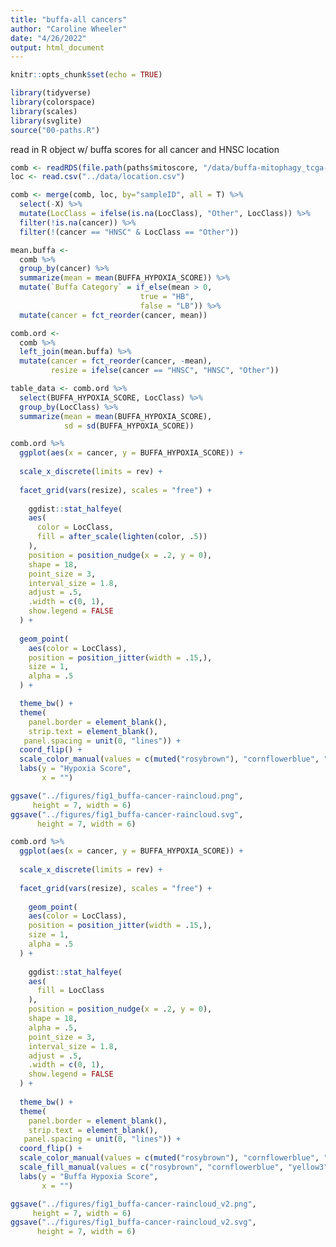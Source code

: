 ```yaml
---
title: "buffa-all cancers"
author: "Caroline Wheeler"
date: "4/26/2022"
output: html_document
---
```


```r
knitr::opts_chunk$set(echo = TRUE)

library(tidyverse)
library(colorspace)
library(scales)
library(svglite)
source("00-paths.R")
```

read in R object w/ buffa scores for all cancer and HNSC location 
```r
comb <- readRDS(file.path(paths$mitoscore, "/data/buffa-mitophagy_tcga-cancer.RData"))
loc <- read.csv("../data/location.csv")

comb <- merge(comb, loc, by="sampleID", all = T) %>%
  select(-X) %>%
  mutate(LocClass = ifelse(is.na(LocClass), "Other", LocClass)) %>%
  filter(!is.na(cancer)) %>%
  filter(!(cancer == "HNSC" & LocClass == "Other"))
```

```r
mean.buffa <- 
  comb %>%
  group_by(cancer) %>%
  summarize(mean = mean(BUFFA_HYPOXIA_SCORE)) %>%
  mutate(`Buffa Category` = if_else(mean > 0,
                             true = "HB",
                             false = "LB")) %>%
  mutate(cancer = fct_reorder(cancer, mean))
```

```r
comb.ord <- 
  comb %>%
  left_join(mean.buffa) %>%
  mutate(cancer = fct_reorder(cancer, -mean),
         resize = ifelse(cancer == "HNSC", "HNSC", "Other"))
```

```r
table_data <- comb.ord %>%
  select(BUFFA_HYPOXIA_SCORE, LocClass) %>%
  group_by(LocClass) %>%
  summarize(mean = mean(BUFFA_HYPOXIA_SCORE),
            sd = sd(BUFFA_HYPOXIA_SCORE))
```


```r
comb.ord %>%
  ggplot(aes(x = cancer, y = BUFFA_HYPOXIA_SCORE)) +
  
  scale_x_discrete(limits = rev) +
  
  facet_grid(vars(resize), scales = "free") +
  
    ggdist::stat_halfeye(
    aes(
      color = LocClass,
      fill = after_scale(lighten(color, .5))
    ),
    position = position_nudge(x = .2, y = 0),
    shape = 18,
    point_size = 3,
    interval_size = 1.8,
    adjust = .5,
    .width = c(0, 1),
    show.legend = FALSE
  ) +
  
  geom_point(
    aes(color = LocClass),
    position = position_jitter(width = .15,),
    size = 1,
    alpha = .5
  ) +

  theme_bw() +
  theme(
    panel.border = element_blank(),
    strip.text = element_blank(),
   panel.spacing = unit(0, "lines")) +
  coord_flip() +
  scale_color_manual(values = c(muted("rosybrown"), "cornflowerblue", "yellow3" ,"gray50")) +
  labs(y = "Hypoxia Score",
       x = "") 

ggsave("../figures/fig1_buffa-cancer-raincloud.png",
     height = 7, width = 6)
ggsave("../figures/fig1_buffa-cancer-raincloud.svg",
      height = 7, width = 6)
```
```r
comb.ord %>%
  ggplot(aes(x = cancer, y = BUFFA_HYPOXIA_SCORE)) +
  
  scale_x_discrete(limits = rev) +
  
  facet_grid(vars(resize), scales = "free") +
  
    geom_point(
    aes(color = LocClass),
    position = position_jitter(width = .15,),
    size = 1,
    alpha = .5
  ) +
  
    ggdist::stat_halfeye(
    aes(
      fill = LocClass
    ),
    position = position_nudge(x = .2, y = 0),
    shape = 18,
    alpha = .5,
    point_size = 3,
    interval_size = 1.8,
    adjust = .5,
    .width = c(0, 1),
    show.legend = FALSE
  ) +
  
  theme_bw() +
  theme(
    panel.border = element_blank(),
    strip.text = element_blank(),
   panel.spacing = unit(0, "lines")) +
  coord_flip() +
  scale_color_manual(values = c(muted("rosybrown"), "cornflowerblue", "yellow3" ,"gray50")) +
  scale_fill_manual(values = c("rosybrown", "cornflowerblue", "yellow3" ,"gray50")) +
  labs(y = "Buffa Hypoxia Score",
       x = "") 

ggsave("../figures/fig1_buffa-cancer-raincloud_v2.png",
     height = 7, width = 6)
ggsave("../figures/fig1_buffa-cancer-raincloud_v2.svg",
      height = 7, width = 6)
```

